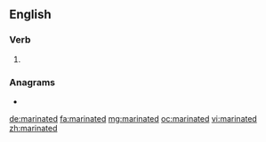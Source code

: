 ==English==

===Verb===
{{head|en|verb form}}

# {{en-past of|marinate}}

===Anagrams===
* {{l|en|data miner}}

[[de:marinated]]
[[fa:marinated]]
[[mg:marinated]]
[[oc:marinated]]
[[vi:marinated]]
[[zh:marinated]]